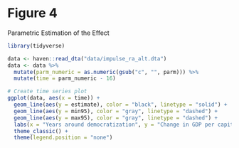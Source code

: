 # Figure 4

Parametric Estimation of the Effect

```r
library(tidyverse)
```

```r
data <- haven::read_dta("data/impulse_ra_alt.dta")
data <- data %>%
  mutate(parm_numeric = as.numeric(gsub("c", "", parm))) %>%
  mutate(time = parm_numeric - 16)
```

```r
# Create time series plot
ggplot(data, aes(x = time)) +
  geom_line(aes(y = estimate), color = "black", linetype = "solid") +
  geom_line(aes(y = min95), color = "gray", linetype = "dashed") +
  geom_line(aes(y = max95), color = "gray", linetype = "dashed") +
  labs(x = "Years around democratization", y = "Change in GDP per capita log points") +
  theme_classic() +
  theme(legend.position = "none")
```
